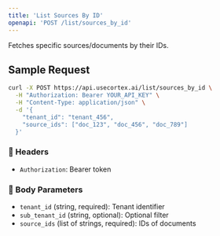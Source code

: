 ```yaml
---
title: 'List Sources By ID'
openapi: 'POST /list/sources_by_id'
---
```


Fetches specific sources/documents by their IDs.

## Sample Request

```bash
curl -X POST https://api.usecortex.ai/list/sources_by_id \
  -H "Authorization: Bearer YOUR_API_KEY" \
  -H "Content-Type: application/json" \
  -d '{
    "tenant_id": "tenant_456",
    "source_ids": ["doc_123", "doc_456", "doc_789"]
  }'
```

### 🔐 Headers
- `Authorization`: Bearer token

### 🧾 Body Parameters
- `tenant_id` (string, required): Tenant identifier  
- `sub_tenant_id` (string, optional): Optional filter  
- `source_ids` (list of strings, required): IDs of documents
